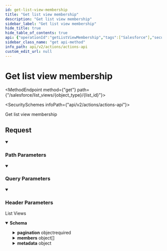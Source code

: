 ```yaml
---
id: get-list-view-membership
title: "Get list view membership"
description: "Get list view membership"
sidebar_label: "Get list view membership"
hide_title: true
hide_table_of_contents: true
api: {"operationId":"getListViewMembership","tags":["Salesforce"],"security":[{"x-api-key":[]}],"parameters":[{"name":"page_size","in":"query","schema":{"type":"string","example":"123"},"description":"Number of results to return per page. (Max: 1000)"},{"name":"cursor","in":"query","schema":{"type":"string","example":"cD0yMDIxLTAxLTA2KzAzJTNBMjQlM0E1My40MzQzMjYlMkIwMCUzQTAw"},"description":"The pagination cursor value"},{"name":"x-customer-id","in":"header","schema":{"type":"string","example":"my-customer-1"},"description":"The customer ID that uniquely identifies the customer in your application","required":true},{"name":"object_type","in":"path","required":true,"schema":{"type":"string","enum":["contact","account","lead","opportunity"]}},{"name":"list_view_id","in":"path","required":true,"schema":{"type":"string","example":"220e715a-0cbc-4d2d-8420-cd729f12f094"}}],"responses":{"200":{"description":"List Views","content":{"application/json":{"schema":{"type":"object","properties":{"pagination":{"type":"object","properties":{"next":{"type":"string","nullable":true,"example":"eyJpZCI6IjQyNTc5ZjczLTg1MjQtNDU3MC05YjY3LWVjYmQ3MDJjNmIxNCIsInJldmVyc2UiOmZhbHNlfQ=="},"previous":{"type":"string","nullable":true,"example":"eyJpZCI6IjBjZDhmYmZkLWU5NmQtNDEwZC05ZjQxLWIwMjU1YjdmNGI4NyIsInJldmVyc2UiOnRydWV9"},"total_count":{"type":"number","example":100}},"required":["next","previous","total_count"],"title":"pagination"},"members":{"type":"array","items":{"type":"object","properties":{"id":{"type":"string","description":"The unique identifier for a member of this list view."},"raw_data":{"type":"object","additionalProperties":true,"description":"The raw data for this list view membership.","example":{"columns":[{"fieldNameOrPath":"Id","value":"0012800000bbzSAAAY"},{"fieldNameOrPath":"Email","value":"jdoe@example.com"},{"fieldNameOrPath":"FirstName","value":"John"},{"fieldNameOrPath":"LastName","value":"Doe"},{"fieldNameOrPath":"CreatedDate","value":"Fri Aug 01 21:15:46 GMT 2014"},{"fieldNameOrPath":"LastModifiedDate","value":"Fri Aug 01 21:15:46 GMT 2014"},{"fieldNameOrPath":"SystemModstamp","value":"Fri Aug 01 21:15:46 GMT 2014"}]}}},"required":["id","raw_data"],"title":"salesforce_list_view_membership"}},"metadata":{"type":"object","properties":{"id":{"type":"string","example":12345,"description":"The unique identifier for this list view."},"object_type":{"type":"string","enum":["contact","account","lead","opportunity"]},"name":{"type":"string","example":"my-list","description":"The developer name of this list view."},"label":{"type":"string","example":"My List","description":"The label for this list view."},"raw_data":{"type":"object","description":"The raw data for this list view.","additionalProperties":true,"example":{"describeUrl":"/services/data/v58.0/sobjects/Account/listviews/00BD0000005WcBeMAK/describe","developerName":"NewThisWeek","id":"00BD0000005WcBeMAK","label":"New This Week","resultsUrl":"/services/data/v58.0/sobjects/Account/listviews/00BD0000005WcBeMAK/results","soqlCompatible":true,"url":"/services/data/v58.0/sobjects/Account/listviews/00BD0000005WcBeMAK"}}},"required":["id","name","label","raw_data"],"title":"salesforce_list_view_metadata"}},"required":["pagination","records"]}}}}},"description":"Get list view membership","method":"get","path":"/salesforce/list_views/{object_type}/{list_id}","servers":[{"url":"https://api.supaglue.io/actions/v2","description":"Supaglue API"}],"securitySchemes":{"x-api-key":{"type":"apiKey","name":"x-api-key","in":"header","description":"API key to allow developers to access the API"}},"info":{"version":"0.14.7","title":"Actions API","contact":{"name":"Supaglue","email":"docs@supaglue.com","url":"https://supaglue.com"},"description":"#### Introduction\n\nWelcome to the Actions API documentation. Actions are helpful APIs scoped to Providers. They range from handling CRUD operations on objects to performing multi-step workflows.\n\n[![Run in Postman](https://run.pstmn.io/button.svg)](https://www.postman.com/supaglue/workspace/supaglue-public/overview)\n\n#### Base API URL\n```\nhttps://api.supaglue.io/actions/v2\n```\n"},"postman":{"name":"Get list view membership","description":{"type":"text/plain"},"url":{"path":["salesforce","list_views",":object_type",":list_id"],"host":["{{baseUrl}}"],"query":[{"disabled":false,"description":{"content":"Number of results to return per page. (Max: 1000)","type":"text/plain"},"key":"page_size","value":""},{"disabled":false,"description":{"content":"The pagination cursor value","type":"text/plain"},"key":"cursor","value":""}],"variable":[{"disabled":false,"description":{"content":"(Required) ","type":"text/plain"},"type":"any","value":"","key":"object_type"},{"disabled":false,"description":{"content":"(Required) ","type":"text/plain"},"type":"any","value":"","key":"list_view_id"}]},"header":[{"disabled":false,"description":{"content":"(Required) The customer ID that uniquely identifies the customer in your application","type":"text/plain"},"key":"x-customer-id","value":""},{"key":"Accept","value":"application/json"}],"method":"GET","auth":{"type":"apikey","apikey":[{"type":"any","value":"x-api-key","key":"key"},{"type":"any","value":"<API Key>","key":"value"},{"type":"any","value":"header","key":"in"}]}}}
sidebar_class_name: "get api-method"
info_path: api/v2/actions/actions-api
custom_edit_url: null
---
```



<h1 className={"openapi__heading"}>Get list view membership</h1>

<MethodEndpoint method={"get"} path={"/salesforce/list_views/{object_type}/{list_id}"}></MethodEndpoint>

<SecuritySchemes infoPath={"api/v2/actions/actions-api"}></SecuritySchemes>



Get list view membership

## Request

<details style={{"marginBottom":"1rem"}} className={"openapi-markdown__details"} data-collapsed={false} open={true}><summary style={{}}><h3 className={"openapi-markdown__details-summary-header-params"}>Path Parameters</h3></summary><div><ul><ParamsItem className={"paramsItem"} param={{"name":"object_type","in":"path","required":true,"schema":{"type":"string","enum":["contact","account","lead","opportunity"]}}}></ParamsItem><ParamsItem className={"paramsItem"} param={{"name":"list_view_id","in":"path","required":true,"schema":{"type":"string","example":"220e715a-0cbc-4d2d-8420-cd729f12f094"}}}></ParamsItem></ul></div></details><details style={{"marginBottom":"1rem"}} className={"openapi-markdown__details"} data-collapsed={false} open={true}><summary style={{}}><h3 className={"openapi-markdown__details-summary-header-params"}>Query Parameters</h3></summary><div><ul><ParamsItem className={"paramsItem"} param={{"name":"page_size","in":"query","schema":{"type":"string","example":"123"},"description":"Number of results to return per page. (Max: 1000)"}}></ParamsItem><ParamsItem className={"paramsItem"} param={{"name":"cursor","in":"query","schema":{"type":"string","example":"cD0yMDIxLTAxLTA2KzAzJTNBMjQlM0E1My40MzQzMjYlMkIwMCUzQTAw"},"description":"The pagination cursor value"}}></ParamsItem></ul></div></details><details style={{"marginBottom":"1rem"}} className={"openapi-markdown__details"} data-collapsed={false} open={true}><summary style={{}}><h3 className={"openapi-markdown__details-summary-header-params"}>Header Parameters</h3></summary><div><ul><ParamsItem className={"paramsItem"} param={{"name":"x-customer-id","in":"header","schema":{"type":"string","example":"my-customer-1"},"description":"The customer ID that uniquely identifies the customer in your application","required":true}}></ParamsItem></ul></div></details><div><div><ApiTabs><TabItem label={"200"} value={"200"}><div>

List Views

</div><div><MimeTabs className={"openapi-tabs__mime"} schemaType={"response"}><TabItem label={"application/json"} value={"application/json"}><SchemaTabs className={"openapi-tabs__schema"}><TabItem label={"Schema"} value={"Schema"}><details style={{}} className={"openapi-markdown__details response"} data-collapsed={false} open={true}><summary style={{}} className={"openapi-markdown__details-summary-response"}><strong>Schema</strong></summary><div style={{"textAlign":"left","marginLeft":"1rem"}}></div><ul style={{"marginLeft":"1rem"}}><SchemaItem collapsible={true} className={"schemaItem"}><details style={{}} className={"openapi-markdown__details"}><summary style={{}}><span className={"openapi-schema__container"}><strong className={"openapi-schema__property"}>pagination</strong><span className={"openapi-schema__name"}> object</span><span className={"openapi-schema__divider"}></span><span className={"openapi-schema__required"}>required</span></span></summary><div style={{"marginLeft":"1rem"}}><SchemaItem collapsible={false} name={"next"} required={true} schemaName={"string"} qualifierMessage={undefined} schema={{"type":"string","nullable":true,"example":"eyJpZCI6IjQyNTc5ZjczLTg1MjQtNDU3MC05YjY3LWVjYmQ3MDJjNmIxNCIsInJldmVyc2UiOmZhbHNlfQ=="}}></SchemaItem><SchemaItem collapsible={false} name={"previous"} required={true} schemaName={"string"} qualifierMessage={undefined} schema={{"type":"string","nullable":true,"example":"eyJpZCI6IjBjZDhmYmZkLWU5NmQtNDEwZC05ZjQxLWIwMjU1YjdmNGI4NyIsInJldmVyc2UiOnRydWV9"}}></SchemaItem><SchemaItem collapsible={false} name={"total_count"} required={true} schemaName={"number"} qualifierMessage={undefined} schema={{"type":"number","example":100}}></SchemaItem></div></details></SchemaItem><SchemaItem collapsible={true} className={"schemaItem"}><details style={{}} className={"openapi-markdown__details"}><summary style={{}}><span className={"openapi-schema__container"}><strong className={"openapi-schema__property"}>members</strong><span className={"openapi-schema__name"}> object[]</span></span></summary><div style={{"marginLeft":"1rem"}}><li><div style={{"fontSize":"var(--ifm-code-font-size)","opacity":"0.6","marginLeft":"-.5rem","paddingBottom":".5rem"}}>Array [</div></li><SchemaItem collapsible={false} name={"id"} required={true} schemaName={"string"} qualifierMessage={undefined} schema={{"type":"string","description":"The unique identifier for a member of this list view."}}></SchemaItem><SchemaItem collapsible={true} className={"schemaItem"}><details style={{}} className={"openapi-markdown__details"}><summary style={{}}><span className={"openapi-schema__container"}><strong className={"openapi-schema__property"}>raw_data</strong><span className={"openapi-schema__name"}> object</span><span className={"openapi-schema__divider"}></span><span className={"openapi-schema__required"}>required</span></span></summary><div style={{"marginLeft":"1rem"}}><div style={{"marginTop":".5rem","marginBottom":".5rem"}}>

The raw data for this list view membership.

</div><SchemaItem name={"property name*"} required={false} schemaName={"any"} qualifierMessage={undefined} schema={{"type":"object","additionalProperties":true,"description":"The raw data for this list view membership.","example":{"columns":[{"fieldNameOrPath":"Id","value":"0012800000bbzSAAAY"},{"fieldNameOrPath":"Email","value":"jdoe@example.com"},{"fieldNameOrPath":"FirstName","value":"John"},{"fieldNameOrPath":"LastName","value":"Doe"},{"fieldNameOrPath":"CreatedDate","value":"Fri Aug 01 21:15:46 GMT 2014"},{"fieldNameOrPath":"LastModifiedDate","value":"Fri Aug 01 21:15:46 GMT 2014"},{"fieldNameOrPath":"SystemModstamp","value":"Fri Aug 01 21:15:46 GMT 2014"}]}}} collapsible={false} discriminator={false}></SchemaItem></div></details></SchemaItem><li><div style={{"fontSize":"var(--ifm-code-font-size)","opacity":"0.6","marginLeft":"-.5rem"}}>]</div></li></div></details></SchemaItem><SchemaItem collapsible={true} className={"schemaItem"}><details style={{}} className={"openapi-markdown__details"}><summary style={{}}><span className={"openapi-schema__container"}><strong className={"openapi-schema__property"}>metadata</strong><span className={"openapi-schema__name"}> object</span></span></summary><div style={{"marginLeft":"1rem"}}><SchemaItem collapsible={false} name={"id"} required={true} schemaName={"string"} qualifierMessage={undefined} schema={{"type":"string","example":12345,"description":"The unique identifier for this list view."}}></SchemaItem><SchemaItem collapsible={false} name={"object_type"} required={false} schemaName={"string"} qualifierMessage={"**Possible values:** [`contact`, `account`, `lead`, `opportunity`]"} schema={{"type":"string","enum":["contact","account","lead","opportunity"]}}></SchemaItem><SchemaItem collapsible={false} name={"name"} required={true} schemaName={"string"} qualifierMessage={undefined} schema={{"type":"string","example":"my-list","description":"The developer name of this list view."}}></SchemaItem><SchemaItem collapsible={false} name={"label"} required={true} schemaName={"string"} qualifierMessage={undefined} schema={{"type":"string","example":"My List","description":"The label for this list view."}}></SchemaItem><SchemaItem collapsible={true} className={"schemaItem"}><details style={{}} className={"openapi-markdown__details"}><summary style={{}}><span className={"openapi-schema__container"}><strong className={"openapi-schema__property"}>raw_data</strong><span className={"openapi-schema__name"}> object</span><span className={"openapi-schema__divider"}></span><span className={"openapi-schema__required"}>required</span></span></summary><div style={{"marginLeft":"1rem"}}><div style={{"marginTop":".5rem","marginBottom":".5rem"}}>

The raw data for this list view.

</div><SchemaItem name={"property name*"} required={false} schemaName={"any"} qualifierMessage={undefined} schema={{"type":"object","description":"The raw data for this list view.","additionalProperties":true,"example":{"describeUrl":"/services/data/v58.0/sobjects/Account/listviews/00BD0000005WcBeMAK/describe","developerName":"NewThisWeek","id":"00BD0000005WcBeMAK","label":"New This Week","resultsUrl":"/services/data/v58.0/sobjects/Account/listviews/00BD0000005WcBeMAK/results","soqlCompatible":true,"url":"/services/data/v58.0/sobjects/Account/listviews/00BD0000005WcBeMAK"}}} collapsible={false} discriminator={false}></SchemaItem></div></details></SchemaItem></div></details></SchemaItem></ul></details></TabItem><TabItem label={"Example (from schema)"} value={"Example (from schema)"}><ResponseSamples responseExample={"{\n  \"pagination\": {\n    \"next\": \"eyJpZCI6IjQyNTc5ZjczLTg1MjQtNDU3MC05YjY3LWVjYmQ3MDJjNmIxNCIsInJldmVyc2UiOmZhbHNlfQ==\",\n    \"previous\": \"eyJpZCI6IjBjZDhmYmZkLWU5NmQtNDEwZC05ZjQxLWIwMjU1YjdmNGI4NyIsInJldmVyc2UiOnRydWV9\",\n    \"total_count\": 100\n  },\n  \"members\": [\n    {\n      \"id\": \"string\",\n      \"raw_data\": {\n        \"columns\": [\n          {\n            \"fieldNameOrPath\": \"Id\",\n            \"value\": \"0012800000bbzSAAAY\"\n          },\n          {\n            \"fieldNameOrPath\": \"Email\",\n            \"value\": \"jdoe@example.com\"\n          },\n          {\n            \"fieldNameOrPath\": \"FirstName\",\n            \"value\": \"John\"\n          },\n          {\n            \"fieldNameOrPath\": \"LastName\",\n            \"value\": \"Doe\"\n          },\n          {\n            \"fieldNameOrPath\": \"CreatedDate\",\n            \"value\": \"Fri Aug 01 21:15:46 GMT 2014\"\n          },\n          {\n            \"fieldNameOrPath\": \"LastModifiedDate\",\n            \"value\": \"Fri Aug 01 21:15:46 GMT 2014\"\n          },\n          {\n            \"fieldNameOrPath\": \"SystemModstamp\",\n            \"value\": \"Fri Aug 01 21:15:46 GMT 2014\"\n          }\n        ]\n      }\n    }\n  ],\n  \"metadata\": {\n    \"id\": 12345,\n    \"object_type\": \"contact\",\n    \"name\": \"my-list\",\n    \"label\": \"My List\",\n    \"raw_data\": {\n      \"describeUrl\": \"/services/data/v58.0/sobjects/Account/listviews/00BD0000005WcBeMAK/describe\",\n      \"developerName\": \"NewThisWeek\",\n      \"id\": \"00BD0000005WcBeMAK\",\n      \"label\": \"New This Week\",\n      \"resultsUrl\": \"/services/data/v58.0/sobjects/Account/listviews/00BD0000005WcBeMAK/results\",\n      \"soqlCompatible\": true,\n      \"url\": \"/services/data/v58.0/sobjects/Account/listviews/00BD0000005WcBeMAK\"\n    }\n  }\n}"} language={"json"}></ResponseSamples></TabItem></SchemaTabs></TabItem></MimeTabs></div></TabItem></ApiTabs></div></div>
      
